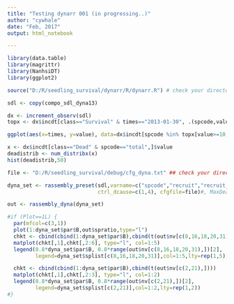 ---
title: "Testing dynarr 001 (in progressing..)"
author: "cywhale"
date: "Feb, 2017"
output: html_notebook

---

```{r testing increment of species dynamics, echo=TRUE}
library(data.table)
library(magrittr)
library(NanhsiDT)
library(ggplot2)

source("D:/R/seedling_survival/dynarr/R/dynarr.R") # check your directory

sdl <- copy(compo_sdl_dyna13)

dx <- increment_observ(sdl)
topx <- dx$incdt[class=="Survival" & times=="2013-01-30", .(spcode,value)] %>% setorder(-value)

ggplot(aes(x=times, y=value), data=dx$incdt[spcode %in% topx[value>=10,]$spcode,]) + facet_wrap(~ spcode, ncol = 3, scales="free") + geom_line(aes(colour=class)) 

```

```{r testing kernel estimation of distribution of births and deaths, echo=TRUE}
x <- dx$incdt[class=="Dead" & spcode=="total",]$value
deadistrib <- num_distribx(x)
hist(deadistrib,50)
```
```{r testing dynamic modelling in one iteration}
file <- "D:/R/seedling_survival/debug/cfg_dyna.txt" ## check your directory

dyna_set <- rassembly_preset(sdl,varname=c("spcode","recruit","recruit_time","dead_time","d_cause"),
                             ctrl_dcause=c(1,4), cfgfile=file)#, MaxDeadPeak=80L)

out <- rassembly_dyna(dyna_set)

#if (Plot==1L) {
  par(mfcol=c(3,1))
  plot(1:dyna_set$par$B,out$spratio,type="l")
  chkt <- cbind(cbind(1:dyna_set$par$B),cbind(t(out$nv[c(8,16,18,20,31),])))
  matplot(chkt[,1],chkt[,2:6], type="l", col=1:5)
  legend(0.8*dyna_set$par$B, 0.8*range(out$nv[c(8,16,18,20,31),])[2],
         legend=dyna_set$splist[c(8,16,18,20,31)],col=1:5,lty=rep(1,5))

  chkt <- cbind(cbind(1:dyna_set$par$B),cbind(t(out$nv[c(2,21),])))
  matplot(chkt[,1],chkt[,2:3], type="l", col=1:2)
  legend(0.8*dyna_set$par$B, 0.8*range(out$nv[c(2,21),])[2],
         legend=dyna_set$splist[c(2,21)],col=1:2,lty=rep(1,2))
#}

```

